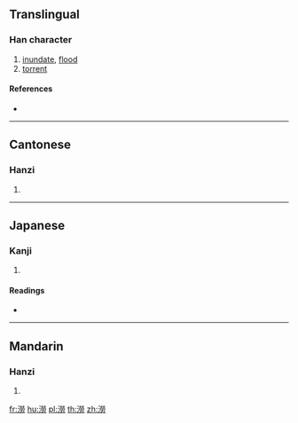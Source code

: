 {{also|涝}}
==Translingual==

===Han character===
{{Han char|rn=85|rad=水|as=12|sn=15|four=39127|canj=EFFS}}

# [[inundate]], [[flood]]
# [[torrent]]

====References====
* {{Han ref|kx=0651.280|dkj=18318|dj=1061.290|hdz=31747.110|uh=6F87|ud=28551|bh=E5FC|bd=58876}}

----

==Cantonese==

===Hanzi===
{{yue-hanzi|jyut=lou6|y=lou6|sim=涝}}

# {{defn|lang=yue|sort=水12}}

----

==Japanese==

===Kanji===
{{ja-kanji|grade=|rs=水12}}

# {{defn|lang=ja|sort=水12}}

====Readings====
* {{ja-readings|on=[[ろう]] (rō)|kun=[[おおなみ]] (oonami)}}

----

==Mandarin==

===Hanzi===
{{cmn-hanzi|sim=涝|pin=[[láo]] ([[lao2]]), [[lào]] ([[lao4]])|wg=lao<sup>2</sup>, lao<sup>4</sup>}}

# {{defn|lang=cmn|sort=水12}}

[[fr:澇]]
[[hu:澇]]
[[pl:澇]]
[[th:澇]]
[[zh:澇]]